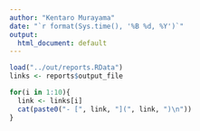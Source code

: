```yaml
---
author: "Kentaro Murayama"
date: "`r format(Sys.time(), '%B %d, %Y')`"
output:
  html_document: default
---
```

```r
load("../out/reports.RData")
links <- reports$output_file
```

```r
for(i in 1:10){
  link <- links[i]
  cat(paste0("- [", link, "](", link, ")\n"))
}
```



